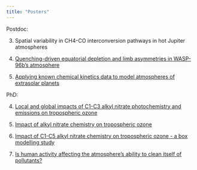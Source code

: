 ```yaml
---
title: "Posters"
---
```

Postdoc:

3. Spatial variability in CH4-CO interconversion pathways in hot Jupiter atmospheres

2. [Quenching-driven equatorial depletion and limb asymmetries in WASP-96b’s atmosphere](../assets/mzamyatina_poster_exoplanets5.pdf)

1. [Applying known chemical kinetics data to model atmospheres of extrasolar planets](../assets/mzamyatina_poster_igac2022.pdf)


PhD:

4. [Local and global impacts of C1-C3 alkyl nitrate photochemistry and emissions on tropospheric ozone](../assets/mzamyatina_poster_igac2021.pdf)

2. [Impact of alkyl nitrate chemistry on tropospheric ozone](../assets/mzamyatina_igac2018.pdf)

3. [Impact of C1-C5 alkyl nitrate chemistry on tropospheric ozone - a box modelling study](../assets/mzamyatina_egu2018.pdf)

1. [Is human activity affecting the atmosphere’s ability to clean itself of pollutants?](../assets/mzamyatina_introphdposter.pdf)
